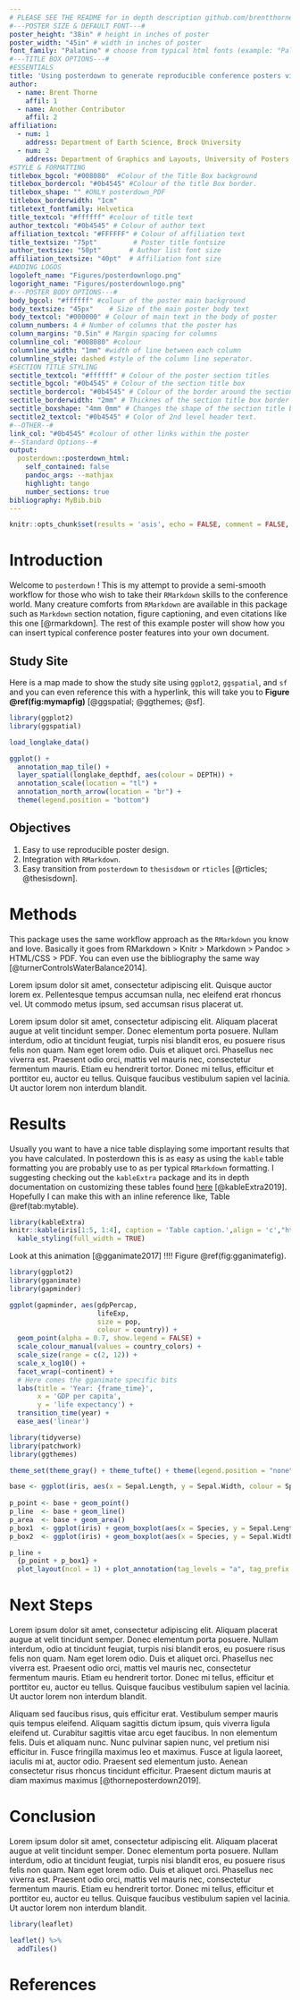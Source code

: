 ```yaml
---
# PLEASE SEE THE README for in depth description github.com/brentthorne/posterdown
#---POSTER SIZE & DEFAULT FONT---#
poster_height: "38in" # height in inches of poster
poster_width: "45in" # width in inches of poster
font_family: "Palatino" # choose from typical html fonts (example: "Palatino")
#---TITLE BOX OPTIONS---#
#ESSENTIALS
title: 'Using posterdown to generate reproducible conference posters via RMarkdown > Knitr > Markdown > Pandoc > HTML/CSS > PDF workflow'
author: 
  - name: Brent Thorne
    affil: 1
  - name: Another Contributor
    affil: 2
affiliation: 
  - num: 1
    address: Department of Earth Science, Brock University
  - num: 2
    address: Department of Graphics and Layouts, University of Posters; Canada
#STYLE & FORMATTING
titlebox_bgcol: "#008080"  #Colour of the Title Box background
titlebox_bordercol: "#0b4545" #Colour of the title Box border.
titlebox_shape: "" #ONLY posterdown_PDF
titlebox_borderwidth: "1cm"
titletext_fontfamily: Helvetica
title_textcol: "#ffffff" #colour of title text
author_textcol: "#0b4545" # Colour of author text
affiliation_textcol: "#FFFFFF" # Colour of affiliation text
title_textsize: "75pt"         # Poster title fontsize
author_textsize: "50pt"       # Author list font size
affiliation_textsize: "40pt"  # Affiliation font size
#ADDING LOGOS
logoleft_name: "Figures/posterdownlogo.png"
logoright_name: "Figures/posterdownlogo.png"
#---POSTER BODY OPTIONS---#
body_bgcol: "#ffffff" #colour of the poster main background
body_textsize: "45px"    # Size of the main poster body text
body_textcol: "#000000" # Colour of main text in the body of poster
column_numbers: 4 # Number of columns that the poster has
column_margins: "0.5in" # Margin spacing for columns
columnline_col: "#008080" #colour 
columnline_width: "1mm" #width of line between each column
columnline_style: dashed #style of the column line seperator.
#SECTION TITLE STYLING
sectitle_textcol: "#ffffff" # Colour of the poster section titles
sectitle_bgcol: "#0b4545" # Colour of the section title box
sectitle_bordercol: "#0b4545" # Colour of the border around the section title box.
sectitle_borderwidth: "2mm" # Thicknes of the section title box border
sectitle_boxshape: "4mm 0mm" # Changes the shape of the section title box.
sectitle2_textcol: "#0b4545" # Color of 2nd level header text.
#--OTHER--#
link_col: "#0b4545" #colour of other links within the poster
#--Standard Options--#
output: 
  posterdown::posterdown_html:
    self_contained: false
    pandoc_args: --mathjax
    highlight: tango
    number_sections: true
bibliography: MyBib.bib
---
```


```r
knitr::opts_chunk$set(results = 'asis', echo = FALSE, comment = FALSE,  warning = FALSE, message = FALSE, fig.align = 'center')
```

<!--
Bellow you will find typical RMarkdown syntax which should fill in the columns for the poster from top to bottom left to right. The more information you have the more will be filled. Please let me know if you have feedback at brentthorne18@gmail.com or at github.com/brentthorne/posterdown.
ENJOY! XD
-->

# Introduction

Welcome to `posterdown` ! This is my attempt to provide a semi-smooth workflow for those who wish to take their `RMarkdown` skills to the conference world. Many creature comforts from `RMarkdown` are available in this package such as `Markdown` section notation, figure captioning, and even citations like this one [@rmarkdown]. The rest of this example poster will show how you can insert typical conference poster features into your own document. 

## Study Site

Here is a map made to show the study site using `ggplot2`, `ggspatial`, and `sf` and you can even reference this with a hyperlink, this will take you to **Figure \@ref(fig:mymapfig)** [@ggspatial; @ggthemes; @sf].


```r
library(ggplot2)
library(ggspatial)

load_longlake_data()

ggplot() +  
  annotation_map_tile() +
  layer_spatial(longlake_depthdf, aes(colour = DEPTH)) +
  annotation_scale(location = "tl") +
  annotation_north_arrow(location = "br") +
  theme(legend.position = "bottom")
```

## Objectives

1. Easy to use reproducible poster design. 
2. Integration with `RMarkdown`.
3. Easy transition from `posterdown` to `thesisdown` or `rticles` [@rticles; @thesisdown].

# Methods

This package uses the same workflow approach as the `RMarkdown` you know and love. Basically it goes from RMarkdown > Knitr > Markdown > Pandoc > HTML/CSS > PDF. You can even use the bibliography the same way [@turnerControlsWaterBalance2014].

Lorem ipsum dolor sit amet, consectetur adipiscing elit. Quisque auctor lorem ex. Pellentesque tempus accumsan nulla, nec eleifend erat rhoncus vel. Ut commodo metus ipsum, sed accumsan risus placerat ut.

Lorem ipsum dolor sit amet, consectetur adipiscing elit. Aliquam placerat augue at velit tincidunt semper. Donec elementum porta posuere. Nullam interdum, odio at tincidunt feugiat, turpis nisi blandit eros, eu posuere risus felis non quam. Nam eget lorem odio. Duis et aliquet orci. Phasellus nec viverra est. Praesent odio orci, mattis vel mauris nec, consectetur fermentum mauris. Etiam eu hendrerit tortor. Donec mi tellus, efficitur et porttitor eu, auctor eu tellus. Quisque faucibus vestibulum sapien vel lacinia. Ut auctor lorem non interdum blandit.

# Results

Usually you want to have a nice table displaying some important results that you have calculated. In posterdown this is as easy as using the `kable` table formatting you are probably use to as per typical `RMarkdown` formatting. I suggesting checking out the `kableExtra` package and its in depth documentation on customizing these tables found [here](https://haozhu233.github.io/kableExtra/awesome_table_in_pdf.pdf) [@kableExtra2019]. Hopefully I can make this with an inline reference like, Table \@ref(tab:mytable).


```r
library(kableExtra)
knitr::kable(iris[1:5, 1:4], caption = 'Table caption.',align = 'c',"html") %>% 
  kable_styling(full_width = TRUE)
```

Look at this animation [@gganimate2017] !!!! Figure \@ref(fig:gganimatefig).

```r

library(ggplot2)
library(gganimate)
library(gapminder)

ggplot(gapminder, aes(gdpPercap,
                      lifeExp,
                      size = pop,
                      colour = country)) +
  geom_point(alpha = 0.7, show.legend = FALSE) +
  scale_colour_manual(values = country_colors) +
  scale_size(range = c(2, 12)) +
  scale_x_log10() +
  facet_wrap(~continent) +
  # Here comes the gganimate specific bits
  labs(title = 'Year: {frame_time}',
       x = 'GDP per capita',
       y = 'life expectancy') +
  transition_time(year) +
  ease_aes('linear')

```


```r

library(tidyverse)
library(patchwork)
library(ggthemes)

theme_set(theme_gray() + theme_tufte() + theme(legend.position = "none"))

base <- ggplot(iris, aes(x = Sepal.Length, y = Sepal.Width, colour = Species))
  
p_point <- base + geom_point()
p_line  <- base + geom_line() 
p_area  <- base + geom_area()
p_box1  <- ggplot(iris) + geom_boxplot(aes(x = Species, y = Sepal.Length, fill = Species))
p_box2  <- ggplot(iris) + geom_boxplot(aes(x = Species, y = Sepal.Width, fill = Species))

p_line + 
  {p_point + p_box1} +
  plot_layout(ncol = 1) + plot_annotation(tag_levels = "a", tag_prefix = "(",tag_suffix = ")")

```

# Next Steps

Lorem ipsum dolor sit amet, consectetur adipiscing elit. Aliquam placerat augue at velit tincidunt semper. Donec elementum porta posuere. Nullam interdum, odio at tincidunt feugiat, turpis nisi blandit eros, eu posuere risus felis non quam. Nam eget lorem odio. Duis et aliquet orci. Phasellus nec viverra est. Praesent odio orci, mattis vel mauris nec, consectetur fermentum mauris. Etiam eu hendrerit tortor. Donec mi tellus, efficitur et porttitor eu, auctor eu tellus. Quisque faucibus vestibulum sapien vel lacinia. Ut auctor lorem non interdum blandit.

Aliquam sed faucibus risus, quis efficitur erat. Vestibulum semper mauris quis tempus eleifend. Aliquam sagittis dictum ipsum, quis viverra ligula eleifend ut. Curabitur sagittis vitae arcu eget faucibus. In non elementum felis. Duis et aliquam nunc. Nunc pulvinar sapien nunc, vel pretium nisi efficitur in. Fusce fringilla maximus leo et maximus. Fusce at ligula laoreet, iaculis mi at, auctor odio. Praesent sed elementum justo. Aenean consectetur risus rhoncus tincidunt efficitur. Praesent dictum mauris at diam maximus maximus [@thorneposterdown2019].

# Conclusion

Lorem ipsum dolor sit amet, consectetur adipiscing elit. Aliquam placerat augue at velit tincidunt semper. Donec elementum porta posuere. Nullam interdum, odio at tincidunt feugiat, turpis nisi blandit eros, eu posuere risus felis non quam. Nam eget lorem odio. Duis et aliquet orci. Phasellus nec viverra est. Praesent odio orci, mattis vel mauris nec, consectetur fermentum mauris. Etiam eu hendrerit tortor. Donec mi tellus, efficitur et porttitor eu, auctor eu tellus. Quisque faucibus vestibulum sapien vel lacinia. Ut auctor lorem non interdum blandit.

```r
library(leaflet)

leaflet() %>% 
  addTiles()

```

# References
